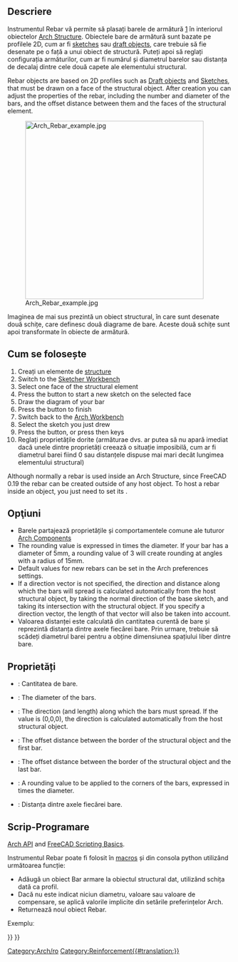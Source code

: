 <languages/>

<div class="mw-translate-fuzzy">
{{GuiCommand/ro
|Name=Arch Rebar
|Name/ro=Arch Rebar
|Workbenches=[[Arch_Workbench/ro|Arch]]
|MenuLocation=Arch → Rebar
|Shortcut=R B
|SeeAlso=[[Arch Structure/ro|Arch Structure]]
}}
</div>

{{Docnav
|
|[[Reinforcement_StraightRebar|StraightRebar]]
|[[Reinforcement_Workbench|Reinforcement]]
|IconL=
|IconR=Reinforcement_StraightRebar.svg
|IconC=Reinforcement_Workbench.svg
}}

{{VeryImportantMessage|THIS COMMAND IS PART OF THE INTEGRATED [[BIM_Workbench|BIM WORKBENCH]] IN V1.0<br>
This page has been updated for that version.}}

<div class="mw-translate-fuzzy">
{{GuiCommand/ro
|Name=Arch Rebar
|Name/ro=Arch Rebar
|MenuLocation=Arch → Rebar
|Workbenches=[[Arch_Workbench/ro|Arch]]
|Shortcut={{KEY|R}} {{KEY|B}}
|SeeAlso=[[Arch Structure/ro|Arch Structure]]
}}
</div>

<span id="Description"></span>
==Descriere==

<div class="mw-translate-fuzzy">
Instrumentul Rebar vă permite să plasați barele de armătură [http://en.wikipedia.org/wiki/Rebar] în interiorul obiectelor [[Arch Structure]]. Obiectele  bare de armătură sunt bazate pe profilele 2D, cum ar fi [[Sketcher_Workbench|sketches]] sau [[Draft_Workbench|draft objects]], care trebuie să fie desenate pe o față a unui obiect de structură. Puteți apoi să reglați configurația armăturilor, cum ar fi numărul și diametrul barelor sau distanța de decalaj dintre cele două capete ale elementului structural.
</div>

Rebar objects are based on 2D profiles such as [[Draft_Workbench|Draft objects]] and [[Sketcher_Workbench|Sketches]], that must be drawn on a face of the structural object. After creation you can adjust the properties of the rebar, including the number and diameter of the bars, and the offset distance between them and the faces of the structural element.

[[Image:Arch Rebar example.jpg|400px]]
<div class="mw-translate-fuzzy">
Imaginea de mai sus prezintă un obiect structural, în care sunt desenate două schițe, care definesc două diagrame de bare. Aceste două schițe sunt apoi transformate în obiecte de armătură.
</div>

<span id="Usage"></span>
<div class="mw-translate-fuzzy">
== Cum se folosește ==
</div>

<div class="mw-translate-fuzzy">
# Creați un elemente de [[Arch Structure|structure]] 
# Switch to the [[Sketcher Workbench]]
# Select one face of the structural element
# Press the {{KEY|[[Image:Sketcher NewSketch.png|16px]] [[Sketcher NewSketch|New Sketch]]}} button to start a new sketch on the selected face
# Draw the diagram of your bar
# Press the {{KEY|[[Image:Sketcher LeaveSketch.png|16px]] [[Sketcher LeaveSketch|Leave Sketch]]}} button to finish
# Switch back to the [[Arch Workbench]]
# Select the sketch you just drew
# Press the {{KEY|[[Image:Arch Rebar.png|16px]] [[Arch Rebar]]}} button, or press {{KEY|R}} then {{KEY|B}} keys
# Reglați proprietățile dorite (armăturae dvs. ar putea să nu apară imediat dacă unele dintre proprietăți creează o situație imposibilă, cum ar fi diametrul barei fiind 0 sau distanțele dispuse mai mari decât lungimea elementului structural)
</div>

Although normally a rebar is used inside an Arch Structure, since FreeCAD 0.19 the rebar can be created outside of any host object. To host a rebar inside an object, you just need to set its {{PropertyData|Host}}.

<span id="Options"></span>
== Opţiuni ==

*Barele partajează proprietățile și comportamentele comune ale tuturor [[Arch Component|Arch Components]]
* The rounding value is expressed in times the diameter. If your bar has a diameter of 5mm, a rounding value of 3 will create rounding at angles with a radius of 15mm.
* Default values for new rebars can be set in the Arch preferences settings.
* If a direction vector is not specified, the direction and distance along which the bars will spread is calculated automatically from the host structural object, by taking the normal direction of the base sketch, and taking its intersection with the structural object. If you specify a direction vector, the length of that vector will also be taken into account.
* Valoarea distanței este calculată din cantitatea curentă de bare și reprezintă distanța dintre axele fiecărei bare. Prin urmare, trebuie să scădeți diametrul barei pentru a obține dimensiunea spațiului liber dintre bare.

<span id="Properties"></span>
==Proprietăți==

* {{PropertyData|Amount}}: Cantitatea de bare.
* {{PropertyData|Diameter}}: The diameter of the bars.
* {{PropertyData|Direction}}: The direction (and length) along which the bars must spread. If the value is (0,0,0), the direction is calculated automatically from the host structural object.
* {{PropertyData|Offset Start}}: The offset distance between the border of the structural object and the first bar.
* {{PropertyData|Offset End}}: The offset distance between the border of the structural object and the last bar.
* {{PropertyData|Rounding}}: A rounding value to be applied to the corners of the bars, expressed in times the diameter.
* {{PropertyData|Spacing}}: Distanța dintre axele fiecărei bare.

<span id="Scripting"></span>
<div class="mw-translate-fuzzy">
== Scrip-Programare ==
</div>

{{Emphasis|See also:}} [[Arch_API|Arch API]] and [[FreeCAD_Scripting_Basics|FreeCAD Scripting Basics]].

<div class="mw-translate-fuzzy">
Instrumentul Rebar poate fi folosit în [[macros]] și din consola python utilizând următoarea funcție:
</div>

{{Code|code=
Rebar = makeRebar(baseobj=None, sketch=None, diameter=None, amount=1, offset=None, name="Rebar")
}}

<div class="mw-translate-fuzzy">
* Adăugă un obiect Bar armare la obiectul structural dat, utilizând schița dată ca profil.
* Dacă nu este indicat niciun diametru, valoare sau valoare de compensare, se aplică valorile implicite din setările preferințelor Arch.
* Returnează noul obiect Rebar.
</div>

Exempluː

{{Code|code=
import FreeCAD, Arch, Part

Structure = Arch.makeStructure(None, length=1000, width=1000, height=3000)
Structure.ViewObject.Transparency = 80
FreeCAD.ActiveDocument.recompute()

p1 = FreeCAD.Vector(-400, 400, 0)
p2 = FreeCAD.Vector(400, 400, 0)
Sketch = FreeCAD.ActiveDocument.addObject('Sketcher::SketchObject', 'Sketch')
Sketch.MapMode = "FlatFace"
Sketch.Support = [(Structure, "Face6")]
Sketch.addGeometry(Part.LineSegment(p1, p2))
FreeCAD.ActiveDocument.recompute()

Rebar = Arch.makeRebar(Structure, Sketch, diameter=80, amount=7, offset=50)
Rebar.OffsetStart = 100
Rebar.OffsetEnd = 100
FreeCAD.ActiveDocument.recompute()
}}


{{Docnav
|
|[[Reinforcement_StraightRebar|StraightRebar]]
|[[Reinforcement_Workbench|Reinforcement]]
|IconL=
|IconR=Reinforcement_StraightRebar.svg
|IconC=Reinforcement_Workbench.svg
}}

<div class="mw-translate-fuzzy">
[[Category:Arch/ro]]
</div>

[[Category:Reinforcement{{#translation:}}]]
{{BIM_Tools_navi{{#translation:}}}}
{{Userdocnavi{{#translation:}}}}